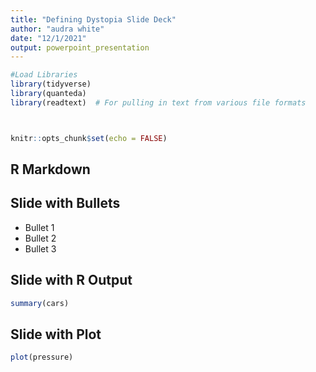 ```yaml
---
title: "Defining Dystopia Slide Deck"
author: "audra white"
date: "12/1/2021"
output: powerpoint_presentation
---
```


```r
#Load Libraries
library(tidyverse)
library(quanteda)
library(readtext)  # For pulling in text from various file formats



knitr::opts_chunk$set(echo = FALSE)
```

## R Markdown

## Slide with Bullets

-   Bullet 1
-   Bullet 2
-   Bullet 3

## Slide with R Output

```r
summary(cars)
```

## Slide with Plot

```r
plot(pressure)
```
